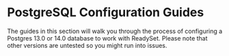 
# PostgreSQL Configuration Guides

The guides in this section will walk you through the process of configuring a Postgres 13.0 or 14.0 database to work with ReadySet. 
Please note that other versions are untested so you might run into issues. 

<Cards>
  <Card title="General Postgres" href="/reference/configure-your-database/postgres/generic-db-directions" />
  <Card title="AWS RDS Postgres" href="/reference/configure-your-database/postgres/aws-rds-directions" />
  <Card title="AWS Aurora Postgres" href="/reference/configure-your-database/postgres/aws-aurora-directions" />
</Cards>
